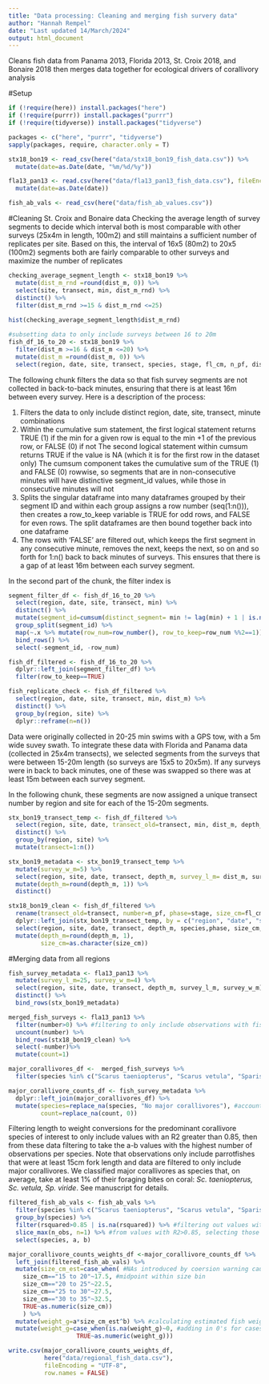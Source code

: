 ```yaml
---
title: "Data processing: Cleaning and merging fish survery data"
author: "Hannah Rempel"
date: "Last updated 14/March/2024"
output: html_document
---
```

Cleans fish data from Panama 2013, Florida 2013, St. Croix 2018, and Bonaire 2018 then merges data together for ecological drivers of corallivory analysis

#Setup 
```r
if (!require(here)) install.packages("here")
if (!require(purrr)) install.packages("purrr")
if (!require(tidyverse)) install.packages("tidyverse")

packages <- c("here", "purrr", "tidyverse")
sapply(packages, require, character.only = T)
```

```r
stx18_bon19 <- read_csv(here("data/stx18_bon19_fish_data.csv")) %>% 
  mutate(date=as.Date(date, "%m/%d/%y"))

fla13_pan13 <- read.csv(here("data/fla13_pan13_fish_data.csv"), fileEncoding = "UTF-8") %>% #so accents are read in correctly
  mutate(date=as.Date(date))

fish_ab_vals <- read_csv(here("data/fish_ab_values.csv"))
```
#Cleaning St. Croix and Bonaire data
Checking the average length of survey segments to decide which interval both is most comparable with other surveys (25x4m in length, 100m2) and still maintains a sufficient number of replicates per site. Based on this, the interval of 16x5 (80m2) to 20x5 (100m2) segments both are fairly comparable to other surveys and maximize the number of replicates
```r
checking_average_segment_length <- stx18_bon19 %>% 
  mutate(dist_m_rnd =round(dist_m, 0)) %>%
  select(site, transect, min, dist_m_rnd) %>%
  distinct() %>% 
  filter(dist_m_rnd >=15 & dist_m_rnd <=25)
  
hist(checking_average_segment_length$dist_m_rnd)

#subsetting data to only include surveys between 16 to 20m
fish_df_16_to_20 <- stx18_bon19 %>%   
  filter(dist_m >=16 & dist_m <=20) %>%
  mutate(dist_m =round(dist_m, 0)) %>%
  select(region, date, site, transect, species, stage, fl_cm, n_pf, dist_m, min, depth_m)
```

The following chunk filters the data so that fish survey segments are not collected in back-to-back minutes, ensuring that there is at least 16m between every survey. Here is a description of the process:

(1) Filters the data to only include distinct region, date, site, transect, minute combinations
(2) Within the cumulative sum statement, the first logical statement returns TRUE (1) if the min for a given row is equal to the min +1 of the previous row, or FALSE (0) if not
The second logical statement within cumsum returns TRUE if the value is NA (which it is for the first row in the dataset only)
The cumsum component takes the cumulative sum of the TRUE (1) and FALSE (0) rowwise, so segments that are in non-consecutive minutes will have distinctive segment_id values, while those in consecutive minutes will not
(3) Splits the singular dataframe into many dataframes grouped by their segment ID and within each group assigns a row number (seq(1:n())), then creates a row_to_keep variable is TRUE for odd rows, and FALSE for even rows. The split dataframes are then bound together back into one dataframe
(4) The rows with 'FALSE' are filtered out, which keeps the first segment in any consecutive minute, removes the next, keeps the next, so on and so forth for 1:n() back to back minutes of surveys. This ensures that there is a gap of at least 16m between each survey segment.

In the second part of the chunk, the filter index is  
```r
segment_filter_df <- fish_df_16_to_20 %>% 
  select(region, date, site, transect, min) %>% 
  distinct() %>%
  mutate(segment_id=cumsum(distinct_segment= min != lag(min) + 1 | is.na(min != lag(min) + 1))) %>%
  group_split(segment_id) %>% 
  map(~.x %>% mutate(row_num=row_number(), row_to_keep=row_num %%2==1)) %>%
  bind_rows() %>%
  select(-segment_id, -row_num)

fish_df_filtered <- fish_df_16_to_20 %>% 
  dplyr::left_join(segment_filter_df) %>%
  filter(row_to_keep==TRUE) 

fish_replicate_check <- fish_df_filtered %>%
  select(region, date, site, transect, min, dist_m) %>%
  distinct() %>%
  group_by(region, site) %>%
  dplyr::reframe(n=n())
```

Data were originally collected in 20-25 min swims with a GPS tow, with a 5m wide suvey swath. To integrate these data with Florida and Panama data (collected in 25x4m transects), we selected segments from the surveys that were between 15-20m length (so surveys are 15x5 to 20x5m). If any surveys were in back to back minutes, one of these was swapped so there was at least 15m between each survey segment. 

In the following chunk, these segments are now assigned a unique transect number by region and site for each of the 15-20m segments.
```r
stx_bon19_transect_temp <- fish_df_filtered %>% 
  select(region, site, date, transect_old=transect, min, dist_m, depth_m) %>% 
  distinct() %>%
  group_by(region, site) %>%
  mutate(transect=1:n())

stx_bon19_metadata <- stx_bon19_transect_temp %>% 
  mutate(survey_w_m=5) %>%
  select(region, site, date, transect, depth_m, survey_l_m= dist_m, survey_w_m) %>%
  mutate(depth_m=round(depth_m, 1)) %>%
  distinct()

stx18_bon19_clean <- fish_df_filtered %>% 
  rename(transect_old=transect, number=n_pf, phase=stage, size_cm=fl_cm) %>%
  dplyr::left_join(stx_bon19_transect_temp, by = c("region", "date", "site", "min", "transect_old", "depth_m")) %>%
  select(region, site, date, transect, depth_m, species,phase, size_cm, number) %>%
  mutate(depth_m=round(depth_m, 1),
         size_cm=as.character(size_cm)) 
```

#Merging data from all regions
```r
fish_survey_metadata <- fla13_pan13 %>% 
  mutate(survey_l_m=25, survey_w_m=4) %>%
  select(region, site, date, transect, depth_m, survey_l_m, survey_w_m) %>% 
  distinct() %>%
  bind_rows(stx_bon19_metadata)

merged_fish_surveys <- fla13_pan13 %>% 
  filter(number>0) %>% #filtering to only include observations with fish
  uncount(number) %>%
  bind_rows(stx18_bon19_clean) %>%
  select(-number)%>%
  mutate(count=1)

major_corallivores_df <-  merged_fish_surveys %>% 
  filter(species %in% c("Scarus taeniopterus", "Scarus vetula", "Sparisoma viride")) #filtering to only include predominant corallivore species

major_corallivore_counts_df <- fish_survey_metadata %>%
  dplyr::left_join(major_corallivores_df) %>%
  mutate(species=replace_na(species, "No major corallivores"), #accounting for transects with no observed major corallivores
         count=replace_na(count, 0))
```

Filtering length to weight conversions for the predominant corallivore species of interest to only include values with an R2 greater than 0.85, then from these data filtering to take the a-b values with the highest number of observations per species. Note that observations only include parrotfishes that were at least 15cm fork length and data are filtered to only include major corallivores. We classified major corallivores as species that, on average, take at least 1% of their foraging bites on coral: *Sc. taeniopterus, Sc. vetula, Sp. viride*. See manuscript for details. 

```r
filtered_fish_ab_vals <- fish_ab_vals %>% 
  filter(species %in% c("Scarus taeniopterus", "Scarus vetula", "Sparisoma viride")) %>% #selecting species of interest
  group_by(species) %>% 
  filter(rsquared>0.85 | is.na(rsquared)) %>% #filtering out values with low R2
  slice_max(n_obs, n=1) %>% #from values with R2>0.85, selecting those with the max species observed 
  select(species, a, b) 
```

```r
major_corallivore_counts_weights_df <-major_corallivore_counts_df %>%
  left_join(filtered_fish_ab_vals) %>%
  mutate(size_cm_est=case_when( #NAs introduced by coersion warning caused by NA's for transects with no fish (i.e., not an issue)
    size_cm=="15 to 20"~17.5, #midpoint within size bin
    size_cm=="20 to 25"~22.5, 
    size_cm=="25 to 30"~27.5,
    size_cm=="30 to 35"~32.5,
    TRUE~as.numeric(size_cm))
    ) %>%  
  mutate(weight_g=a*size_cm_est^b) %>% #calculating estimated fish weight per individual
  mutate(weight_g=case_when(is.na(weight_g)~0, #adding in 0's for cases where no fish were observed in a transect 
                   TRUE~as.numeric(weight_g)))
```

```r
write.csv(major_corallivore_counts_weights_df, 
          here("data/regional_fish_data.csv"), 
          fileEncoding = "UTF-8",
          row.names = FALSE)
```
